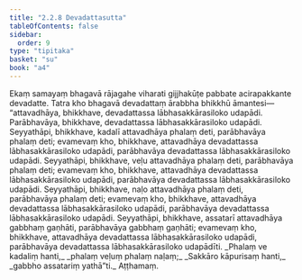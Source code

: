 ```yaml
---
title: "2.2.8 Devadattasutta"
tableOfContents: false
sidebar:
  order: 9
type: "tipitaka"
basket: "su"
book: "a4"
---
```



<DynamicBreadcrumb />

<Division number="68" book="a4">

<Paragraph number="500" book="a4">
Ekaṃ samayaṃ bhagavā rājagahe viharati gijjhakūṭe pabbate acirapakkante devadatte. Tatra kho bhagavā devadattaṃ ārabbha bhikkhū āmantesi—  “attavadhāya, bhikkhave, devadattassa lābhasakkārasiloko udapādi. Parābhavāya, bhikkhave, devadattassa lābhasakkārasiloko udapādi.
</Paragraph>

<Paragraph number="501" book="a4">
Seyyathāpi, bhikkhave, kadalī attavadhāya phalaṃ deti, parābhavāya phalaṃ deti; evamevaṃ kho, bhikkhave, attavadhāya devadattassa lābhasakkārasiloko udapādi, parābhavāya devadattassa lābhasakkārasiloko udapādi.
</Paragraph>

<Paragraph number="502" book="a4">
Seyyathāpi, bhikkhave, veḷu attavadhāya phalaṃ deti, parābhavāya phalaṃ deti; evamevaṃ kho, bhikkhave, attavadhāya devadattassa lābhasakkārasiloko udapādi, parābhavāya devadattassa lābhasakkārasiloko udapādi.
</Paragraph>

<Paragraph number="503" book="a4">
Seyyathāpi, bhikkhave, naḷo attavadhāya phalaṃ deti, parābhavāya phalaṃ deti; evamevaṃ kho, bhikkhave, attavadhāya devadattassa lābhasakkārasiloko udapādi, parābhavāya devadattassa lābhasakkārasiloko udapādi.
</Paragraph>

<Paragraph number="504" book="a4">
Seyyathāpi, bhikkhave, assatarī attavadhāya gabbhaṃ gaṇhāti, parābhavāya gabbhaṃ gaṇhāti; evamevaṃ kho, bhikkhave, attavadhāya devadattassa lābhasakkārasiloko udapādi, parābhavāya devadattassa lābhasakkārasiloko udapādīti.
</Paragraph>

<Paragraph number="505" type="verses" book="a4">
_Phalaṃ ve kadaliṃ hanti,_  
_phalaṃ veḷuṃ phalaṃ naḷaṃ;_  
_Sakkāro kāpurisaṃ hanti,_  
_gabbho assatariṃ yathā”ti._  


</Paragraph>
</Division>

<Paragraph number="506" type="center" book="a4">
Aṭṭhamaṃ.
</Paragraph>